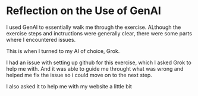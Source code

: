 # Reflection on the Use of GenAI

I used GenAI to essentially walk me through the exercise. ALthough the exercise steps and inctructions were generally clear, there were some parts where I encountered issues.

This is when I turned to my AI of choice, Grok.

I had an issue with setting up github for this exercise, which I asked Grok to help me with. And it was able to guide me throught what was wrong and helped me fix the issue so i could move on to the next step.

I also asked it to help me with my website a little bit

